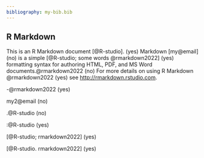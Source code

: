 ```yaml
---
bibliography: my-bib.bib
---
```

## R Markdown

This is an R Markdown document [@R-studio]. (yes) Markdown [my@email] (no) is a simple [@R-studio; some words @rmarkdown2022] (yes) formatting syntax for authoring HTML, PDF, and MS Word documents.@rmarkdown2022 (no) For more details on using R Markdown @rmarkdown2022 (yes) see <http://rmarkdown.rstudio.com>.

-@rmarkdown2022 (yes)

my2@email (no)

.@R-studio (no)

:@R-studio (yes)

[@R-studio; rmarkdown2022] (yes)

[@R-studio. rmarkdown2022] (yes)
